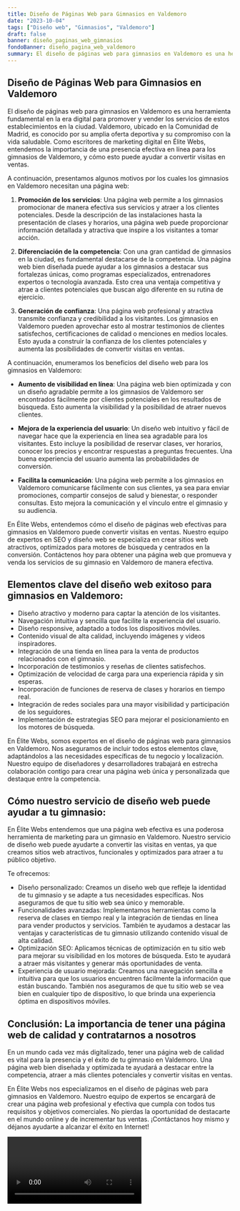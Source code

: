 ```yaml
---
title: Diseño de Páginas Web para Gimnasios en Valdemoro
date: "2023-10-04"
tags: ["Diseño web", "Gimnasios", "Valdemoro"]
draft: false
banner: diseño_paginas_web_gimnasios
fondoBanner: diseño_pagina_web_valdemoro
summary: El diseño de páginas web para gimnasios en Valdemoro es una herramienta fundamental en la era digital para promover y vender los servicios de estos establecimientos en la ciudad. Valdemoro, ubicado en la Comunidad de Madrid, es conocido por su amplia oferta deportiva y su compromiso con la vida saludable. Como escritores de marketing digital en Élite Webs, entendemos la importancia de una presencia efectiva en línea para los gimnasios de Valdemoro, y cómo esto puede ayudar a convertir visitas en ventas.
---
```



## Diseño de Páginas Web para Gimnasios en Valdemoro

El diseño de páginas web para gimnasios en Valdemoro es una herramienta fundamental en la era digital para promover y vender los servicios de estos establecimientos en la ciudad. Valdemoro, ubicado en la Comunidad de Madrid, es conocido por su amplia oferta deportiva y su compromiso con la vida saludable. Como escritores de marketing digital en Élite Webs, entendemos la importancia de una presencia efectiva en línea para los gimnasios de Valdemoro, y cómo esto puede ayudar a convertir visitas en ventas.

A continuación, presentamos algunos motivos por los cuales los gimnasios en Valdemoro necesitan una página web:

1. **Promoción de los servicios**: Una página web permite a los gimnasios promocionar de manera efectiva sus servicios y atraer a los clientes potenciales. Desde la descripción de las instalaciones hasta la presentación de clases y horarios, una página web puede proporcionar información detallada y atractiva que inspire a los visitantes a tomar acción.

2. **Diferenciación de la competencia**: Con una gran cantidad de gimnasios en la ciudad, es fundamental destacarse de la competencia. Una página web bien diseñada puede ayudar a los gimnasios a destacar sus fortalezas únicas, como programas especializados, entrenadores expertos o tecnología avanzada. Esto crea una ventaja competitiva y atrae a clientes potenciales que buscan algo diferente en su rutina de ejercicio.

3. **Generación de confianza**: Una página web profesional y atractiva transmite confianza y credibilidad a los visitantes. Los gimnasios en Valdemoro pueden aprovechar esto al mostrar testimonios de clientes satisfechos, certificaciones de calidad o menciones en medios locales. Esto ayuda a construir la confianza de los clientes potenciales y aumenta las posibilidades de convertir visitas en ventas.

A continuación, enumeramos los beneficios del diseño web para los gimnasios en Valdemoro:

- **Aumento de visibilidad en línea**: Una página web bien optimizada y con un diseño agradable permite a los gimnasios de Valdemoro ser encontrados fácilmente por clientes potenciales en los resultados de búsqueda. Esto aumenta la visibilidad y la posibilidad de atraer nuevos clientes.

- **Mejora de la experiencia del usuario**: Un diseño web intuitivo y fácil de navegar hace que la experiencia en línea sea agradable para los visitantes. Esto incluye la posibilidad de reservar clases, ver horarios, conocer los precios y encontrar respuestas a preguntas frecuentes. Una buena experiencia del usuario aumenta las probabilidades de conversión.

- **Facilita la comunicación**: Una página web permite a los gimnasios en Valdemoro comunicarse fácilmente con sus clientes, ya sea para enviar promociones, compartir consejos de salud y bienestar, o responder consultas. Esto mejora la comunicación y el vínculo entre el gimnasio y su audiencia.

En Élite Webs, entendemos cómo el diseño de páginas web efectivas para gimnasios en Valdemoro puede convertir visitas en ventas. Nuestro equipo de expertos en SEO y diseño web se especializa en crear sitios web atractivos, optimizados para motores de búsqueda y centrados en la conversión. Contáctenos hoy para obtener una página web que promueva y venda los servicios de su gimnasio en Valdemoro de manera efectiva.

<GifSeo />

<Cta />

## Elementos clave del diseño web exitoso para gimnasios en Valdemoro:

- Diseño atractivo y moderno para captar la atención de los visitantes.
- Navegación intuitiva y sencilla que facilite la experiencia del usuario.
- Diseño responsive, adaptado a todos los dispositivos móviles.
- Contenido visual de alta calidad, incluyendo imágenes y videos inspiradores.
- Integración de una tienda en línea para la venta de productos relacionados con el gimnasio.
- Incorporación de testimonios y reseñas de clientes satisfechos.
- Optimización de velocidad de carga para una experiencia rápida y sin esperas.
- Incorporación de funciones de reserva de clases y horarios en tiempo real.
- Integración de redes sociales para una mayor visibilidad y participación de los seguidores.
- Implementación de estrategias SEO para mejorar el posicionamiento en los motores de búsqueda.

En Élite Webs, somos expertos en el diseño de páginas web para gimnasios en Valdemoro. Nos aseguramos de incluir todos estos elementos clave, adaptándolos a las necesidades específicas de tu negocio y localización. Nuestro equipo de diseñadores y desarrolladores trabajará en estrecha colaboración contigo para crear una página web única y personalizada que destaque entre la competencia.

## Cómo nuestro servicio de diseño web puede ayudar a tu gimnasio:

En Élite Webs entendemos que una página web efectiva es una poderosa herramienta de marketing para un gimnasio en Valdemoro. Nuestro servicio de diseño web puede ayudarte a convertir las visitas en ventas, ya que creamos sitios web atractivos, funcionales y optimizados para atraer a tu público objetivo.

Te ofrecemos:

- Diseño personalizado: Creamos un diseño web que refleje la identidad de tu gimnasio y se adapte a tus necesidades específicas. Nos aseguramos de que tu sitio web sea único y memorable.
- Funcionalidades avanzadas: Implementamos herramientas como la reserva de clases en tiempo real y la integración de tiendas en línea para vender productos y servicios. También te ayudamos a destacar las ventajas y características de tu gimnasio utilizando contenido visual de alta calidad.
- Optimización SEO: Aplicamos técnicas de optimización en tu sitio web para mejorar su visibilidad en los motores de búsqueda. Esto te ayudará a atraer más visitantes y generar más oportunidades de venta.
- Experiencia de usuario mejorada: Creamos una navegación sencilla e intuitiva para que los usuarios encuentren fácilmente la información que están buscando. También nos aseguramos de que tu sitio web se vea bien en cualquier tipo de dispositivo, lo que brinda una experiencia óptima en dispositivos móviles.

## Conclusión: La importancia de tener una página web de calidad y contratarnos a nosotros

En un mundo cada vez más digitalizado, tener una página web de calidad es vital para la presencia y el éxito de tu gimnasio en Valdemoro. Una página web bien diseñada y optimizada te ayudará a destacar entre la competencia, atraer a más clientes potenciales y convertir visitas en ventas.

En Élite Webs nos especializamos en el diseño de páginas web para gimnasios en Valdemoro. Nuestro equipo de expertos se encargará de crear una página web profesional y efectiva que cumpla con todos tus requisitos y objetivos comerciales. No pierdas la oportunidad de destacarte en el mundo online y de incrementar tus ventas. ¡Contáctanos hoy mismo y déjanos ayudarte a alcanzar el éxito en Internet!

<Video />

<CtaBot job="Gimnasios" city="Valdemoro" />

<Gmaps query="Valdemoro+españa+maps" />
